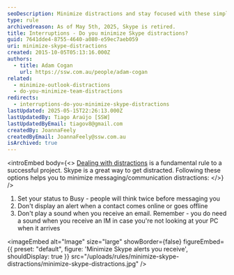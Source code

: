 ```yaml
---
seoDescription: Minimize distractions and stay focused with these simple Skype settings - set your status to Busy, disable online/offline alerts, and customize IM sounds.
type: rule
archivedreason: As of May 5th, 2025, Skype is retired.
title: Interruptions - Do you minimize Skype distractions?
guid: 7641dde4-8755-4640-a080-e59ec7aeb059
uri: minimize-skype-distractions
created: 2015-10-05T05:13:16.000Z
authors:
  - title: Adam Cogan
    url: https://ssw.com.au/people/adam-cogan
related:
  - minimize-outlook-distractions
  - do-you-minimize-team-distractions
redirects:
  - interruptions-do-you-minimize-skype-distractions
lastUpdated: 2025-05-15T22:26:13.000Z
lastUpdatedBy: Tiago Araújo [SSW]
lastUpdatedByEmail: tiagov8@gmail.com
createdBy: JoannaFeely
createdByEmail: JoannaFeely@ssw.com.au
isArchived: true
---
```


<introEmbed
  body={<>
[Dealing with distractions](/do-you-deal-with-distractions) is a fundamental rule to a successful project. Skype is a great way to get distracted. Following these options helps you to minimize messaging/communication distractions:
  </>}
/>
1. Set your status to Busy - people will think twice before messaging you
2. Don't display an alert when a contact comes online or goes offline
3. Don't play a sound when you receive an email. Remember - you do need a sound when you receive an IM in case you're not looking at your PC when it arrives


<imageEmbed
  alt="Image"
  size="large"
  showBorder={false}
  figureEmbed={{
    preset: "default",
    figure: 'Minimize Skype alerts you receive',
    shouldDisplay: true
  }}
  src="/uploads/rules/minimize-skype-distractions/minimize-skype-distractions.jpg"
/>
